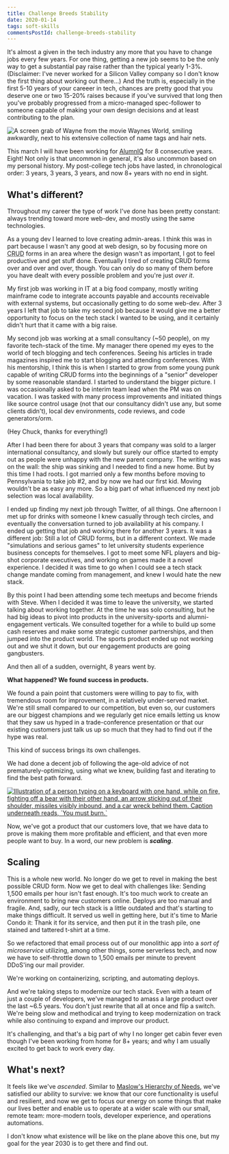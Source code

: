 ```yaml
---
title: Challenge Breeds Stability
date: 2020-01-14
tags: soft-skills
commentsPostId: challenge-breeds-stability
---
```


It's almost a given in the tech industry any more that you have to change jobs every few years. For one thing, getting a new job seems to be the only way to get a substantial pay raise rather than the typical yearly 1-3%. (Disclaimer: I've never worked for a Silicon Valley company so I don't know the first thing about working out there...) And the truth is, especially in the first 5-10 years of your careeer in tech, chances are pretty good that you deserve one or two 15-20% raises because if you've survived that long then you've probably progressed from a micro-managed spec-follower to someone capable of making your own design decisions and at least contributing to the plan.


<img src={nametags} alt="A screen grab of Wayne from the movie Waynes World, smiling awkwardly, next to his extensive collection of name tags and hair nets." />


This march I will have been working for [AlumnIQ](https://www.alumniq.com/) for 8 consecutive years. Eight! Not only is that uncommon in general, it's also uncommon based on my personal history. My post-college tech jobs have lasted, in chronological order: 3 years, 3 years, 3 years, and now 8+ years with no end in sight.

## What's different?

Throughout my career the type of work I've done has been pretty constant: always trending toward more web-dev, and mostly using the same technologies.

As a young dev I learned to love creating admin-areas. I think this was in part because I wasn't any good at web design, so by focusing more on <abbr title="Create, Read, Update, and Delete">CRUD</abbr> forms in an area where the design wasn't as important, I got to feel productive and get stuff done. Eventually I tired of creating CRUD forms over and over and over, though. You can only do so many of them before you have dealt with every possible problem and you're just _over it_.

My first job was working in IT at a big food company, mostly writing mainframe code to integrate accounts payable and accounts receivable with external systems, but occasionally getting to do some web-dev. After 3 years I left that job to take my second job because it would give me a better opportunity to focus on the tech stack I wanted to be using, and it certainly didn't hurt that it came with a big raise.

My second job was working at a small consultancy (~50 people), on my favorite tech-stack of the time. My manager there opened my eyes to the world of tech blogging and tech conferences. Seeing his articles in trade magazines inspired me to start blogging and attending conferences. With his mentorship, I think this is when I started to grow from some young punk capable of writing CRUD forms into the beginnings of a "senior" developer by some reasonable standard. I started to understand the bigger picture. I was occasionally asked to be interim team lead when the PM was on vacation. I was tasked with many process improvements and initiated things like source control usage (not that our consultancy didn't use any, but some clients didn't), local dev environments, code reviews, and code generators/orm.

(Hey Chuck, thanks for everything!)

After I had been there for about 3 years that company was sold to a larger international consultancy, and slowly but surely our office started to empty out as people were unhappy with the new parent company. The writing was on the wall: the ship was sinking and I needed to find a new home. But by this time I had roots. I got married only a few months before moving to Pennsylvania to take job #2, and by now we had our first kid. Moving wouldn't be as easy any more. So a big part of what influenced my next job selection was local availability.

I ended up finding my next job through Twitter, of all things. One afternoon I met up for drinks with someone I knew casually through tech circles, and eventually the conversation turned to job availability at his company. I ended up getting that job and working there for another 3 years. It was a different job: Still a lot of CRUD forms, but in a different context. We made "simulations and serious games" to let university students experience business concepts for themselves. I got to meet some NFL players and big-shot corporate executives, and working on games made it a novel experience. I decided it was time to go when I could see a tech stack change mandate coming from management, and knew I would hate the new stack.

By this point I had been attending some tech meetups and become friends with Steve. When I decided it was time to leave the university, we started talking about working together. At the time he was solo consulting, but he had big ideas to pivot into products in the university-sports and alumni-engagement verticals. We consulted together for a while to build up some cash reserves and make some strategic customer partnerships, and then jumped into the product world. The sports product ended up not working out and we shut it down, but our engagement products are going gangbusters.

And then all of a sudden, overnight, 8 years went by.

**What happened? We found success in products.**

We found a pain point that customers were willing to pay to fix, with tremendous room for improvement, in a relatively under-served market. We're still small compared to our competition, but even so, our customers are our biggest champions and we regularly get nice emails letting us know that they saw us hyped in a trade-conference presentation or that our existing customers just talk us up so much that they had to find out if the hype was real.

This kind of success brings its own challenges.

We had done a decent job of following the age-old advice of not prematurely-optimizing, using what we knew, building fast and iterating to find the best path forward.


<a href="https://www.flickr.com/photos/69382656@N04/6307867728/"><img src={Burn} alt="Illustration of a person typing on a keyboard with one hand, while on fire, fighting off a bear with their other hand, an arrow sticking out of their shoulder, missiles visibly inbound, and a car wreck behind them. Caption underneath reads, `You must burn.`" /></a>

Now, we've got a product that our customers love, that we have data to prove is making them more profitable and efficient, and that even more people want to buy. In a word, our new problem is _**scaling**_.

## Scaling

This is a whole new world. No longer do we get to revel in making the best possible CRUD form. Now we get to deal with challenges like: Sending 1,500 emails per hour isn't fast enough. It's too much work to create an environment to bring new customers online. Deploys are too manual and fragile. And, sadly, our tech stack is a little outdated and that's starting to make things difficult. It served us well in getting here, but it's time to Marie Condo it: Thank it for its service, and then put it in the trash pile, one stained and tattered t-shirt at a time.

So we refactored that email process out of our monolithic app into a _sort of microservice_ utilizing, among other things, some serverless tech, and now we have to self-throttle down to 1,500 emails per minute to prevent DDoS'ing our mail provider.

We're working on containerizing, scripting, and automating deploys.

And we're taking steps to modernize our tech stack. Even with a team of just a couple of developers, we've managed to amass a large product over the last ~6.5 years. You don't just rewrite that all at once and flip a switch. We're being slow and methodical and trying to keep modernization on track while also continuing to expand and improve our product.

It's challenging, and that's a big part of why I no longer get cabin fever even though I've been working from home for 8+ years; and why I am usually excited to get back to work every day.

## What's next?

It feels like we've _ascended_. Similar to [Maslow's Hierarchy of Needs](https://en.wikipedia.org/wiki/Maslow%27s_hierarchy_of_needs), we've satisfied our ability to survive: we know that our core functionality is useful and resilient, and now we get to focus our energy on some things that make our lives better and enable us to operate at a wider scale with our small, remote team: more-modern tools, developer experience, and operations automations.

I don't know what existence will be like on the plane above this one, but my goal for the year 2030 is to get there and find out.

